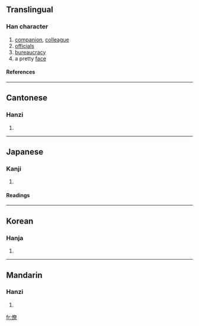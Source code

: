 {{see|僚}}

==Translingual==
===Han character===
{{Han char|rn=9|rad=人|as=12|sn=14|four=2429<sub>6</sub>|canj=人大金火 (OKCF)}}
# [[companion]], [[colleague]]
# [[official]]s
# [[bureaucracy]]
# a pretty [[face]]
====References====
{{Han ref|kx=0116.250|dkj=01100|dj=0248.030|hdz=10218.030|uh=50DA|ud=20698|bh=B9B1|bd=47537}}
----
==Cantonese==
===Hanzi===
{{yue-hanzi|jyut=|y=liu4}}
# {{defn|Cantonese}}
----
==Japanese==
===Kanji===
{{ja-kanji|grade=c|rs=人12}}
# {{defn|Japanese}} 
====Readings====
{{ja-readings|on=[[りょう]] (ryō)|kun=[[とも]] (tomo), [[つかさ]] (tsukasa)}}
----
==Korean==
===Hanja===
{{ko-hanja|hangeul=[[료]]|rv=ryo|mr=ryo}}
# {{defn|Korean}}
----
==Mandarin==
===Hanzi===
{{cmn-hanzi|pin=[[liáo]] (liao2)|wg=liao<sup>2</sup>}}
# {{defn|Mandarin}}

[[fr:僚]]